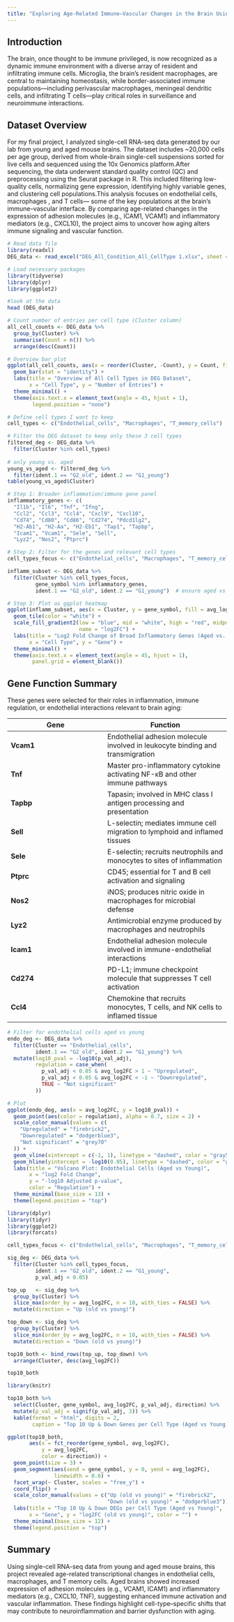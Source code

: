 ```yaml
---
title: "Exploring Age-Related Immune–Vascular Changes in the Brain Using Single-Cell RNA-seq"
---
```

## Introduction
The brain, once thought to be immune privileged, is now recognized as a dynamic immune environment with a diverse array of resident and infiltrating immune cells. Microglia, the brain’s resident macrophages, are central to maintaining homeostasis, while border-associated immune populations—including perivascular macrophages, meningeal dendritic cells, and infiltrating T cells—play critical roles in surveillance and neuroimmune interactions.

## Dataset Overview
For my final project, I analyzed single-cell RNA-seq data generated by our lab from young and aged mouse brains. The dataset includes ~20,000 cells per age group, derived from whole-brain single-cell suspensions sorted for live cells and sequenced using the 10x Genomics platform.After sequencing, the data underwent standard quality control (QC) and preprocessing using the Seurat package in R. This included filtering low-quality cells, normalizing gene expression, identifying highly variable genes, and clustering cell populations.This analysis focuses on endothelial cells,  macrophages , and T cells— some of the key populations at the brain’s immune–vascular interface. By comparing age-related changes in the expression of adhesion molecules (e.g., ICAM1, VCAM1) and inflammatory mediators (e.g., CXCL10), the project aims to uncover how aging alters immune signaling and vascular function.

```r
# Read data file
library(readxl)
DEG_data <- read_excel("DEG_All_Condition_All_CellType 1.xlsx", sheet = 1)
```

```r
# Load necessary packages
library(tidyverse)
library(dplyr)
library(ggplot2)
```

```r
#look at the data
head (DEG_data)
```

```r
# Count number of entries per cell type (Cluster column)
all_cell_counts <- DEG_data %>%
  group_by(Cluster) %>%
  summarise(Count = n()) %>%
  arrange(desc(Count))

# Overview bar plot
ggplot(all_cell_counts, aes(x = reorder(Cluster, -Count), y = Count, fill = Cluster)) +
  geom_bar(stat = "identity") +
  labs(title = "Overview of All Cell Types in DEG Dataset",
       x = "Cell Type", y = "Number of Entries") +
  theme_minimal() +
  theme(axis.text.x = element_text(angle = 45, hjust = 1),
        legend.position = "none")

```


```r
# Define cell types I want to keep
cell_types <- c("Endothelial_cells", "Macrophages", "T_memory_cells")

# Filter the DEG dataset to keep only these 3 cell types
filtered_deg <- DEG_data %>%
  filter(Cluster %in% cell_types)
  
# only young vs. aged
young_vs_aged <- filtered_deg %>%
  filter(ident.1 == "G2_old", ident.2 == "G1_young")
table(young_vs_aged$Cluster)
```

```r

# Step 1: Broader inflammation/immune gene panel
inflammatory_genes <- c(
  "Il1b", "Il6", "Tnf", "Ifng", 
  "Ccl2", "Ccl3", "Ccl4", "Cxcl9", "Cxcl10",
  "Cd74", "Cd80", "Cd86", "Cd274", "Pdcd1lg2",
  "H2-Ab1", "H2-Aa", "H2-Eb1", "Tap1", "Tapbp",
  "Icam1", "Vcam1", "Sele", "Sell", 
  "Lyz2", "Nos2", "Ptprc")

# Step 2: Filter for the genes and relevant cell types
cell_types_focus <- c("Endothelial_cells", "Macrophages", "T_memory_cells")

inflamm_subset <- DEG_data %>%
  filter(Cluster %in% cell_types_focus,
         gene_symbol %in% inflammatory_genes,
         ident.1 == "G2_old", ident.2 == "G1_young")  # ensure aged vs young only

# Step 3: Plot as ggplot heatmap
ggplot(inflamm_subset, aes(x = Cluster, y = gene_symbol, fill = avg_log2FC)) +
  geom_tile(color = "white") +
  scale_fill_gradient2(low = "blue", mid = "white", high = "red", midpoint = 0,
                       name = "log2FC") +
  labs(title = "Log2 Fold Change of Broad Inflammatory Genes (Aged vs. Young)",
       x = "Cell Type", y = "Gene") +
  theme_minimal() +
  theme(axis.text.x = element_text(angle = 45, hjust = 1),
        panel.grid = element_blank())
```
## Gene Function Summary

These genes were selected for their roles in inflammation, immune regulation, or endothelial interactions relevant to brain aging:

| **Gene**  | **Function** |
|-----------|--------------|
| **Vcam1** | Endothelial adhesion molecule involved in leukocyte binding and transmigration |
| **Tnf**   | Master pro-inflammatory cytokine activating NF-κB and other immune pathways |
| **Tapbp** | Tapasin; involved in MHC class I antigen processing and presentation |
| **Sell**  | L-selectin; mediates immune cell migration to lymphoid and inflamed tissues |
| **Sele**  | E-selectin; recruits neutrophils and monocytes to sites of inflammation |
| **Ptprc** | CD45; essential for T and B cell activation and signaling |
| **Nos2**  | iNOS; produces nitric oxide in macrophages for microbial defense |
| **Lyz2**  | Antimicrobial enzyme produced by macrophages and neutrophils |
| **Icam1** | Endothelial adhesion molecule involved in immune-endothelial interactions |
| **Cd274** | PD-L1; immune checkpoint molecule that suppresses T cell activation |
| **Ccl4**  | Chemokine that recruits monocytes, T cells, and NK cells to inflamed tissue |

```r

# Filter for endothelial cells aged vs young
endo_deg <- DEG_data %>%
  filter(Cluster == "Endothelial_cells",
         ident.1 == "G2_old", ident.2 == "G1_young") %>%
  mutate(log10_pval = -log10(p_val_adj),
         regulation = case_when(
           p_val_adj < 0.05 & avg_log2FC > 1 ~ "Upregulated",
           p_val_adj < 0.05 & avg_log2FC < -1 ~ "Downregulated",
           TRUE ~ "Not significant"
         ))

# Plot
ggplot(endo_deg, aes(x = avg_log2FC, y = log10_pval)) +
  geom_point(aes(color = regulation), alpha = 0.7, size = 2) +
  scale_color_manual(values = c(
    "Upregulated" = "firebrick2",
    "Downregulated" = "dodgerblue3",
    "Not significant" = "grey70"
  )) +
  geom_vline(xintercept = c(-1, 1), linetype = "dashed", color = "gray50") +
  geom_hline(yintercept = -log10(0.05), linetype = "dashed", color = "gray50") +
  labs(title = "Volcano Plot: Endothelial Cells (Aged vs Young)",
       x = "log2 Fold Change",
       y = "-log10 Adjusted p-value",
       color = "Regulation") +
  theme_minimal(base_size = 13) +
  theme(legend.position = "top")

```

```r
library(dplyr)
library(tidyr)
library(ggplot2)
library(forcats)

cell_types_focus <- c("Endothelial_cells", "Macrophages", "T_memory_cells")

sig_deg <- DEG_data %>%
  filter(Cluster %in% cell_types_focus,
         ident.1 == "G2_old", ident.2 == "G1_young",
         p_val_adj < 0.05)

top_up   <- sig_deg %>%
  group_by(Cluster) %>%
  slice_max(order_by = avg_log2FC, n = 10, with_ties = FALSE) %>%
  mutate(direction = "Up (old vs young)")

top_down <- sig_deg %>%
  group_by(Cluster) %>%
  slice_min(order_by = avg_log2FC, n = 10, with_ties = FALSE) %>%
  mutate(direction = "Down (old vs young)")

top10_both <- bind_rows(top_up, top_down) %>%
  arrange(Cluster, desc(avg_log2FC))

top10_both
```

```r
library(knitr)

top10_both %>%
  select(Cluster, gene_symbol, avg_log2FC, p_val_adj, direction) %>%
  mutate(p_val_adj = signif(p_val_adj, 3)) %>%
  kable(format = "html", digits = 2, 
        caption = "Top 10 Up & Down Genes per Cell Type (Aged vs Young)")

```
```r
ggplot(top10_both,
       aes(x = fct_reorder(gene_symbol, avg_log2FC),
           y = avg_log2FC,
           color = direction)) +
  geom_point(size = 3) +
  geom_segment(aes(xend = gene_symbol, y = 0, yend = avg_log2FC),
               linewidth = 0.6) +
  facet_wrap(~ Cluster, scales = "free_y") +
  coord_flip() +
  scale_color_manual(values = c("Up (old vs young)" = "firebrick2",
                                "Down (old vs young)" = "dodgerblue3")) +
  labs(title = "Top 10 Up & Down DEGs per Cell Type (Aged vs Young)",
       x = "Gene", y = "log2FC (old vs young)", color = "") +
  theme_minimal(base_size = 12) +
  theme(legend.position = "top")
```


## Summary
Using single-cell RNA-seq data from young and aged mouse brains, this project revealed age-related transcriptional changes in endothelial cells, macrophages, and T memory cells. Aged brains showed increased expression of adhesion molecules (e.g., VCAM1, ICAM1) and inflammatory mediators (e.g., CXCL10, TNF), suggesting enhanced immune activation and vascular inflammation. These findings highlight cell-type–specific shifts that may contribute to neuroinflammation and barrier dysfunction with aging.
